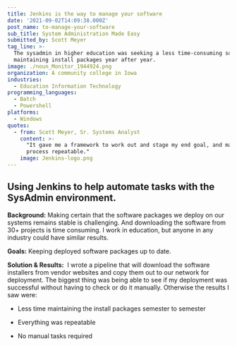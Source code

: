 ```yaml
---
title: Jenkins is the way to manage your software
date: '2021-09-02T14:09:38.000Z'
post_name: to-manage-your-software
sub_title: System Administration Made Easy
submitted_by: Scott Meyer
tag_line: >-
  The sysadmin in higher education was seeking a less time-consuming solution to
  maintaining install packages year after year.
image: ./noun_Monitor_1944924.png
organization: A community college in Iowa
industries:
  - Education Information Technology
programming_languages:
  - Batch
  - Powershell
platforms:
  - Windows
quotes:
  - from: Scott Meyer, Sr. Systems Analyst
    content: >-
      "It gave me a framework to work out and stage my end goal, and made the
      process repeatable."
    image: Jenkins-logo.png
---
```

## Using Jenkins to help automate tasks with the SysAdmin environment.

**Background:** Making certain that the software packages we deploy on our systems remains stable is challenging. And downloading the software from 30+ projects is time consuming. I work in education, but anyone in any industry could have similar results.

**Goals:** Keeping deployed software packages up to date.

<Testimonal idx="0" />

**Solution & Results:**  I wrote a pipeline that will download the software installers from vendor websites and copy them out to our network for deployment. The biggest thing was being able to see if my deployment was successful without having to check or do it manually. Otherwise the results I saw were:

-   Less time maintaining the install packages semester to semester

-   Everything was repeatable

-   No manual tasks required
